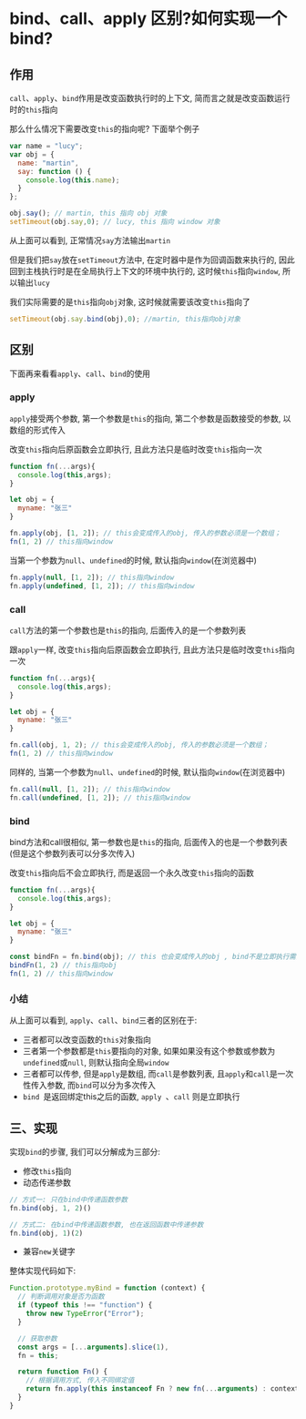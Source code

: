 # bind、call、apply 区别?如何实现一个bind?

## 作用

`call`、`apply`、`bind`作用是改变函数执行时的上下文, 简而言之就是改变函数运行时的`this`指向

那么什么情况下需要改变`this`的指向呢? 下面举个例子

```js showLineNumbers copy
var name = "lucy";
var obj = {
  name: "martin",
  say: function () {
    console.log(this.name);
  }
};

obj.say(); // martin, this 指向 obj 对象
setTimeout(obj.say,0); // lucy, this 指向 window 对象
```

从上面可以看到, 正常情况`say`方法输出`martin`

但是我们把`say`放在`setTimeout`方法中, 在定时器中是作为回调函数来执行的, 因此回到主栈执行时是在全局执行上下文的环境中执行的, 这时候`this`指向`window`, 所以输出`lucy`

我们实际需要的是`this`指向`obj`对象, 这时候就需要该改变`this`指向了

```js showLineNumbers copy
setTimeout(obj.say.bind(obj),0); //martin, this指向obj对象
```

## 区别

下面再来看看`apply`、`call`、`bind`的使用

### apply

`apply`接受两个参数, 第一个参数是`this`的指向, 第二个参数是函数接受的参数, 以数组的形式传入

改变`this`指向后原函数会立即执行, 且此方法只是临时改变`this`指向一次

```js showLineNumbers copy
function fn(...args){
  console.log(this,args);
}

let obj = {
  myname: "张三"
}

fn.apply(obj, [1, 2]); // this会变成传入的obj, 传入的参数必须是一个数组；
fn(1, 2) // this指向window
```

当第一个参数为`null`、`undefined`的时候, 默认指向`window`(在浏览器中)

```js showLineNumbers copy
fn.apply(null, [1, 2]); // this指向window
fn.apply(undefined, [1, 2]); // this指向window
```

### call

`call`方法的第一个参数也是`this`的指向, 后面传入的是一个参数列表

跟`apply`一样, 改变`this`指向后原函数会立即执行, 且此方法只是临时改变`this`指向一次

```js showLineNumbers copy
function fn(...args){
  console.log(this,args);
}

let obj = {
  myname: "张三"
}

fn.call(obj, 1, 2); // this会变成传入的obj, 传入的参数必须是一个数组；
fn(1, 2) // this指向window
```

同样的, 当第一个参数为`null`、`undefined`的时候, 默认指向`window`(在浏览器中)

```js showLineNumbers copy
fn.call(null, [1, 2]); // this指向window
fn.call(undefined, [1, 2]); // this指向window
```

### bind

bind方法和call很相似, 第一参数也是`this`的指向, 后面传入的也是一个参数列表(但是这个参数列表可以分多次传入)

改变`this`指向后不会立即执行, 而是返回一个永久改变`this`指向的函数

```js showLineNumbers copy
function fn(...args){
  console.log(this,args);
}

let obj = {
  myname: "张三"
}

const bindFn = fn.bind(obj); // this 也会变成传入的obj , bind不是立即执行需要执行一次
bindFn(1, 2) // this指向obj
fn(1, 2) // this指向window
```


### 小结

从上面可以看到, `apply`、`call`、`bind`三者的区别在于: 

- 三者都可以改变函数的`this`对象指向
- 三者第一个参数都是`this`要指向的对象, 如果如果没有这个参数或参数为`undefined`或`null`, 则默认指向全局`window`
- 三者都可以传参, 但是`apply`是数组, 而`call`是参数列表, 且`apply`和`call`是一次性传入参数, 而`bind`可以分为多次传入
- `bind `是返回绑定this之后的函数, `apply `、`call` 则是立即执行 



## 三、实现

实现`bind`的步骤, 我们可以分解成为三部分: 

- 修改`this`指向
- 动态传递参数

```js showLineNumbers copy
// 方式一: 只在bind中传递函数参数
fn.bind(obj, 1, 2)()

// 方式二: 在bind中传递函数参数, 也在返回函数中传递参数
fn.bind(obj, 1)(2)
```

- 兼容`new`关键字

整体实现代码如下: 

```js showLineNumbers copy
Function.prototype.myBind = function (context) {
  // 判断调用对象是否为函数
  if (typeof this !== "function") {
    throw new TypeError("Error");
  }

  // 获取参数
  const args = [...arguments].slice(1),
  fn = this;

  return function Fn() {
    // 根据调用方式, 传入不同绑定值
    return fn.apply(this instanceof Fn ? new fn(...arguments) : context, args.concat(...arguments));
  }
}
```
